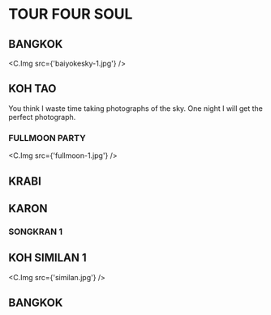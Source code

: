 
# TOUR FOUR SOUL

## BANGKOK

<C.Img src={'baiyokesky-1.jpg'} />

## KOH TAO

You think I waste time taking photographs of the sky.
One night I will get the perfect photograph.

### FULLMOON PARTY

<C.Img src={'fullmoon-1.jpg'} />

## KRABI

## KARON

### SONGKRAN 1

## KOH SIMILAN 1

<C.Img src={'similan.jpg'} />

## BANGKOK
